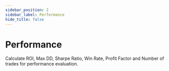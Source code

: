 ```yaml
---
sidebar_position: 2
sidebar_label: Performance
hide_title: false
---
```



# Performance

Calculate ROI, Max DD, Sharpe Ratio, Win Rate, Profit Factor and Number of trades for performance evaluation.
